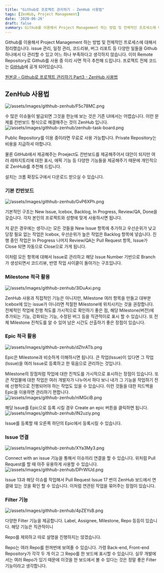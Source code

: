 ```yaml
---
title: "Github로 프로젝트 관리하기 - ZenHub 사용법"
tags: [ZenHub, Project Management]
date: '2020-06-26'
draft: false
summary: Github를 이용해서 Project Management 하는 방법 및 전체적인 프로세스에 대해서 정리했습니다. issue 관리, 일정 관리, 코드리뷰, 버그 리포트 등 다양한 일들을 Github 하나에서 다 관리할 수 있고 어느 하나 부족하다고 생각하지 않습니다.
---
```


Github를 이용해서 Project Management 하는 방법 및 전체적인 프로세스에 대해서 정리했습니다. issue 관리, 일정 관리, 코드리뷰, 버그 리포트 등 다양한 일들을 Github 하나에서 다 관리할 수 있고 어느 하나 부족하다고 생각하지 않습니다. 이미 Remote Repository로 Github를 사용 중 이리 사면 적극 추천해 드립니다. 프로젝트 전체 코드는 [GitHub](https://github.com/cheese10yun/github-project-management)에 공개 되어있습니다.

[원본글 - Github로 프로젝트 관리하기 Part3 - ZenHub 사용법](https://www.popit.kr/github%EB%A1%9C-%ED%94%84%EB%A1%9C%EC%A0%9D%ED%8A%B8-%EA%B4%80%EB%A6%AC%ED%95%98%EA%B8%B0-part3-zenhub-%EC%82%AC%EC%9A%A9%EB%B2%95/)

## ZenHub 사용법

![/assets/images/githhub-zenhub/F5c78MC.png](/static/images/blog/githhub-zenhub/F5c78MC.png)

수 많은 이슈들이 발급되면 그것을 한눈에 보는 것은 기존 UI에서는 어렵습니다. 이런 문제를 칸반보드 형식으로 해결해주는 것이 ZenHub 입니다.
![/assets/images/githhub-zenhub/zenhub-task-board.png](/static/images/blog/githhub-zenhub/zenhub-task-board.png)

Public Repository를 이용 중이라면 무료로 사용 가능합니다. Private Repository는 비용을 지급하셔 야합니다.

물론 GitHub에서 제공해주는 Proeject도 칸반보드를 제공해주어서 대안이 되지만 여러 레파지토리에 대한 표시, 애픽 기능 등 다양한 기능들을 제공해주기 때문에 개인적으로 ZenHub를 추천해 드립니다.

설치는 크롬 확장도구에서 다운로드 받으실 수 있습니다.

### 기본 칸반보드

![/assets/images/githhub-zenhub/GvP6XPh.png](/static/images/blog/githhub-zenhub/GvP6XPh.png)

기본적인 구조는 New Issue, Icebox, Backlog, In Progress, Review/QA, Done을 갖습니다. 각자 본인의 프로젝트와 성향에 맞게 사용하시면 됩니다.

저 같은 경우에는 생각나는 모든 것들을 New Issue 항목에 추가하고 우선순위가 낮고 당장 필요 없는 작업은 Icebox, 우선순위가 높은 작업은 Backlog 항목에 넣습니다. 진행 중인 작업은 In Progress 나머지 Review/QA는 Pull Request 항목, Issue가 Close 되면 자동으로 Close으로 가게 됩니다.

이처럼 모든 항목에 대해서 Issue로 관리하고 해당 Issue Number 기반으로 Branch가 생성되면서 코드리뷰, 반영 작업 사이클이 돌아가는 구조입니다.

### Milestone 적극 활용

![/assets/images/githhub-zenhub/3lDuAxi.png](/static/images/blog/githhub-zenhub/3lDuAxi.png)

ZenHub 사용과 직접적인 기능은 아니지만, Milestone 여러 항목을 만들고 대부분 Icebox에 있는 issue가 아니라면 적절한 Milestone에 위치시키는 것을 권장합니다. 전체적인 작업에 진행 척도를 가시적으로 확인하기 좋은 점, 해당 Milestone(버전)에 추가되는 기능, 강화되는 기능, 수정된 버그 등을 직관적이로 표시 할 수 있습니다. 또 전체 Milestone 진척도를 알 수 있어 남은 시간도 산출하기 좋은 장점이 있습니다.

### Epic 적극 활용

![/assets/images/githhub-zenhub/dZhrATb.png](/static/images/blog/githhub-zenhub/dZhrATb.png)

Epic은 Milestone과 비슷하게 이해하시면 됩니다. 큰 작업(Issue)이 있다면 그 작업(Issue)을 여러 Issue로 등록하고 한 묶음으로 관리하는 것입니다.

Milestone의 장점처럼 작업에 대한 진척도를 가시적으로 표시하는 장점이 있습니다. 또 큰 작업물에 대한 작업은 여러 개발자가 나누어서 하다 보니 내가 그 기능을 작업하기 전에 선행적으로 진행되어야 하는 작업도 있을 수 있습니다. 이런 것들을 대한 피드백을 Epic을 이용하면 관리하기 편합니다.
![/assets/images/githhub-zenhub/nIMGciB.png](/static/images/blog/githhub-zenhub/nIMGciB.png)

해당 Issue를 Epic으로 등록 시킬 경우 Create an epic 버튼을 클릭하면 됩니다.
![/assets/images/githhub-zenhub/lN2uziy.png](/static/images/blog/githhub-zenhub/lN2uziy.png)

Issue를 등록할 때 오른쪽 하단의 Epic에서 등록시킬 수 있습니다.

### Issue 연결

![/assets/images/githhub-zenhub/XYa3My3.png](/static/images/blog/githhub-zenhub/XYa3My3.png)

Connect with an issue 기능을 통해서 이슈끼리 연결을 할 수 있습니다. 위처럼 Pull Request를 할 때 아주 유용하게 사용할 수 있습니다.
![/assets/images/githhub-zenhub/DPrWlUd.png](/static/images/blog/githhub-zenhub/DPrWlUd.png)

Issue 13과 해당 이슈를 작업해서 Pull Request Issue 17 번이 ZenHub 보드에서 연결돼 있는 것을 확인 할 수 있습니다. 이처럼 연관된 작업을 묶어주는 장점이 있습니다.

### Filter 기능

![/assets/images/githhub-zenhub/4pZEYsB.png](/static/images/blog/githhub-zenhub/4pZEYsB.png)

다양한 Filter 기능을 제공합니다. Label, Assignee, Milestone, Repo 등등이 있습니다. 해당 기능은 직관적이니

Repo를 제외하고 따로 설명을 진행하지는 않겠습니다.

Repo는 여러 Repo를 한꺼번에 보여줄 수 있습니다. 가령 Back-end, Front-end Repository가 각각 두 개 이고 그 Repo를 한 보드에 표시할 수 있습니다. 실무 개발에서는 여러 Repo가 있기 때문에 이것을 한 보드에서 볼 수 있다는 것은 정말 좋은 Filter 기능이라고 생각합니다.
